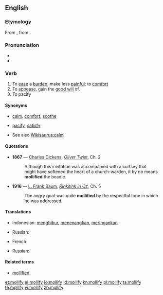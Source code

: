 {{was wotd|2006|June|19}}
==English==

===Etymology===
From {{etyl|la}} {{term|mollio|molliō|soften, calm|lang=la}}, from {{term|mollis||soft|lang=la}}.

===Pronunciation===
* {{IPA|/ˈmɑːlɪfaɪ/}}
* {{audio|en-us-mollify.ogg|Audio (US)}}

===Verb===
{{en-verb|mollif|i|ed}}

# To [[ease]] a [[burden]]; make less [[painful]]; to [[comfort]]
# To [[appease]], gain the [[good will]] of.
# To pacify

====Synonyms====
* {{sense|to ease a burden}} [[calm]], [[comfort]], [[soothe]]
* {{sense|to appease}} [[pacify]], [[satisfy]]
* See also [[Wikisaurus:calm]]

====Quotations====
* '''1867''' — [[w:Charles Dickens|Charles Dickens]], ''[[s:Oliver Twist|Oliver Twist]]'', Ch. 2
*: Although this invitation was accompanied with a curtsey that might have softened the heart of a church-warden, it by no means '''mollified''' the beadle.
* '''1916''' — [[w:L. Frank Baum|L. Frank Baum]], ''[[s:Rinkitink in Oz|Rinkitink in Oz]]'', Ch. 5
*: The angry goat was quite '''mollified''' by the respectful tone in which he was addressed.

====Translations====
{{trans-top|to ease a burden}}
* Indonesian: [[hibur|menghibur]], [[tenang|menenangkan]], [[ringan|meringankan]]
{{trans-mid}}
* Russian: {{t+|ru|смягчать|sc=Cyrl}}
{{trans-bottom}}

{{trans-top|to appease}}
* French: {{t+|fr|apaiser}}
{{trans-mid}}
* Russian: {{t+|ru|успокаивать|sc=Cyrl}}
{{trans-bottom}}

====Related terms====
* [[mollified]]

[[et:mollify]]
[[el:mollify]]
[[io:mollify]]
[[id:mollify]]
[[kn:mollify]]
[[pl:mollify]]
[[ta:mollify]]
[[te:mollify]]
[[vi:mollify]]
[[zh:mollify]]